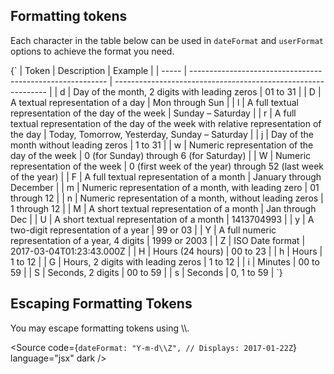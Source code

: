 
## Formatting tokens
Each character in the table below can be used in `dateFormat` and `userFormat` options to achieve the format you need.

<Markdown>
{`
| Token | Description                                               | Example                                                       |
| ----- | --------------------------------------------------------- | ------------------------------------------------------------- |
| d     | Day of the month, 2 digits with leading zeros             | 01 to 31                                                      |
| D     | A textual representation of a day                         | Mon through Sun                                               |
| l     | A full textual representation of the day of the week      | Sunday – Saturday                                             |
| r     | A full textual representation of the day of the week with relative representation of the day | Today, Tomorrow, Yesterday, Sunday – Saturday |
| j     | Day of the month without leading zeros                    | 1 to 31                                                       |
| w     | Numeric representation of the day of the week             | 0 (for Sunday) through 6 (for Saturday)                       |
| W     | Numeric representation of the week                        | 0 (first week of the year) through 52 (last week of the year) |
| F     | A full textual representation of a month                  | January through December                                      |
| m     | Numeric representation of a month, with leading zero      | 01 through 12                                                 |
| n     | Numeric representation of a month, without leading zeros  | 1 through 12                                                  |
| M     | A short textual representation of a month                 | Jan through Dec                                               |
| U     | A short textual representation of a month                 | 1413704993                                                    |
| y     | A two-digit representation of a year                      | 99 or 03                                                      |
| Y     | A full numeric representation of a year, 4 digits         | 1999 or 2003                                                  |
| Z     | ISO Date format                                           | 2017-03-04T01:23:43.000Z                                      |
| H     | Hours (24 hours)                                          | 00 to 23                                                      |
| h     | Hours                                                     | 1 to 12                                                       |
| G     | Hours, 2 digits with leading zeros                        | 1 to 12                                                       |
| i     | Minutes                                                   | 00 to 59                                                      |
| S     | Seconds, 2 digits                                         | 00 to 59                                                      |
| s     | Seconds                                                   | 0, 1 to 59                                                    |
`}
</Markdown>

## Escaping Formatting Tokens
You may escape formatting tokens using \\\\.

<Source code={`dateFormat: "Y-m-d\\Z", // Displays: 2017-01-22Z`} language="jsx" dark />
